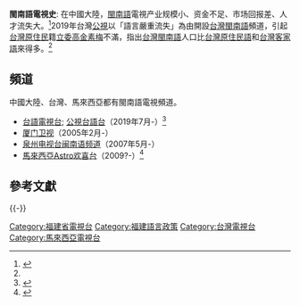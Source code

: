 '''閩南語電視史''': 在中國大陸，[[閩南語|閩南語]]電視产业规模小、资金不足、市场回报差、人才流失大。<ref>{{cite journal|title=培育闽南语影视制作产业的对策建议|journal=《中国广播电视学刊》|date=2008|issue=6|author=阎立峰,肖明发,吕博|url=https://core.ac.uk/download/pdf/41348005.pdf|archiveurl=https://web.archive.org/web/20190418235911/https://core.ac.uk/download/pdf/41348005.pdf|archivedate=2019-04-18|access-date=2020-10-29|dead-url=no}}</ref>2019年台灣[[公視|公視]]以「語言嚴重流失」為由開設[[台灣閩南語|台灣閩南語]]頻道，引起[[台灣原住民|台灣原住民]]籍[[立委|立委]][[高金素梅|高金素梅]]不滿，指出[[台灣閩南語|台灣閩南語]]人口比[[台灣原住民語|台灣原住民語]]和[[台灣客家語|台灣客家語]]來得多。<ref name="銘報2019"/>

==頻道==
中國大陸、台灣、馬來西亞都有閩南語電視頻道。
* [[台語電視台|台語電視台]]; [[公視台語台|公視台語台]]（2019年7月-）<ref name="銘報2019">{{cite news|title=成立台語台 努力保存文化帶來不同效果|newspaper=[[銘報|銘報]]|date=2019-06-24|author=林柏任|url=http://mol.mcu.edu.tw/成立台語台-努力保存文化帶來不同效果/|archiveurl=https://web.archive.org/web/20200806182131/http://mol.mcu.edu.tw/%E6%88%90%E7%AB%8B%E5%8F%B0%E8%AA%9E%E5%8F%B0-%E5%8A%AA%E5%8A%9B%E4%BF%9D%E5%AD%98%E6%96%87%E5%8C%96%E5%B8%B6%E4%BE%86%E4%B8%8D%E5%90%8C%E6%95%88%E6%9E%9C/|archivedate=2020-08-06|accessdate=2022-03-30|dead-url=no}}</ref>
*[[厦门卫视|厦门卫视]]（2005年2月-）
*[[泉州电视台闽南语频道|泉州电视台闽南语频道]]（2007年5月-）
*[[馬來西亞|馬來西亞]][[Astro欢喜台|Astro欢喜台]]（2009?-）<ref>{{cite web|url=https://www.youtube.com/c/astrohhd|title=Astro Hua Hee Dai - YouTube|website=www.youtube.com}}</ref>

==參考文獻==
{{reflist}}
{{-}}
{{中华人民共和国广播电视网络|state=collapsed}}
[[Category:福建省電視台|Category:福建省電視台]]

[[Category:福建語言政策|Category:福建語言政策]]
[[Category:台灣電視台|Category:台灣電視台]]
[[Category:馬來西亞電視台|Category:馬來西亞電視台]]
{{stub}}